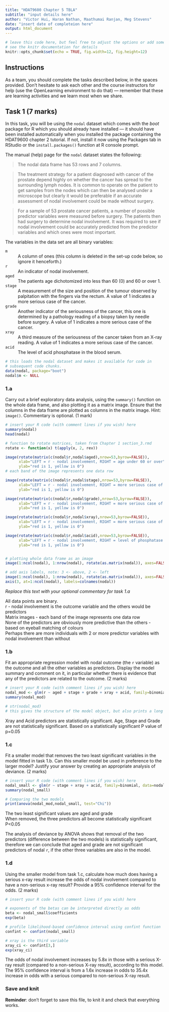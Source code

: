 ```yaml
---
title: "HDAT9600 Chapter 5 TBLA"
subtitle: "input details here"
author: "Victor Hui, Haran Nathan, Maathumai Ranjan, Meg Stevens"
date: "insert date of completeion here"
output: html_document
---
```


```r
# leave this code here, but feel free to adjust the options or add some more
# see the knitr documentation for details
knitr::opts_chunk$set(echo = TRUE, fig.width=12, fig.height=12)
```

## Instructions

As a team, you should complete the tasks described below, in the spaces provided. Don't hesitate to ask each other and the course instructors for help (use the OpenLearning environment to do that) --- remember that these are learning activities and we learn most when we share.

## Task 1 (7 marks)

In this task, you will be using the `nodal` dataset which comes with the _boot_ package for R which you should already have installed --- it should have been installed automatically when you installed the package containing the HDAT9600 chapter 2 tutorial. If not, install it now using the Packages tab in RStudio or the `install.packages()` function at R console prompt.

The manual (help) page for the `nodal` dataset states the following:

> The nodal data frame has 53 rows and 7 columns.

> The treatment strategy for a patient diagnosed with cancer of the prostate depend highly on whether the cancer has spread to the surrounding lymph nodes. It is common to operate on the patient to get samples from the nodes which can then be analysed under a microscope but clearly it would be preferable if an accurate assessment of nodal involvement could be made without surgery.

> For a sample of 53 prostate cancer patients, a number of possible predictor variables were measured before surgery. The patients then had surgery to determine nodal involvement. It was required to see if nodal involvement could be accurately predicted from the predictor variables and which ones were most important.

The variables in the data set are all binary variables:

`m`
: A column of ones (this column is deleted in the set-up code below, so ignore it henceforth.)

`r`
: An indicator of nodal involvement.

`aged`
: The patients age dichotomized into less than 60 (0) and 60 or over 1.

`stage`
: A measurement of the size and position of the tumour observed by palpitation with the fingers via the rectum. A value of 1 indicates a more serious case of the cancer.

`grade`
: Another indicator of the seriousness of the cancer, this one is determined by a pathology reading of a biopsy taken by needle before surgery. A value of 1 indicates a more serious case of the cancer.

`xray`
: A third measure of the seriousness of the cancer taken from an X-ray reading. A value of 1 indicates a more serious case of the cancer.

`acid`
: The level of acid phosphatase in the blood serum.

```r
# this loads the nodal dataset and makes it available for code in 
# subsequent code chunks.
data(nodal, package="boot")
nodal$m <- NULL
```

### 1.a

Carry out a brief exploratory data analysis, using the `summary()` function on the whole data frame, and also plotting it as a matrix image. Ensure that the columns in the data frame are plotted as columns in the matrix image. Hint: `image()`. Commentary is optional. (1 mark)

```r
# insert your R code (with comment lines if you wish) here
summary(nodal)
head(nodal)

# function to rotate matrices, taken from Chapter 1 section_3.rmd
rotate <- function(x) t(apply(x, 2, rev))

image(rotate(matrix(c(nodal$r,nodal$aged),nrow=53,byrow=FALSE)),
      xlab="LEFT = r - nodal involvement, RIGHT = age under 60 or over",
      ylab="red is 1, yellow is 0")
# each band of the image represents one data row

image(rotate(matrix(c(nodal$r,nodal$stage),nrow=53,byrow=FALSE)),
      xlab="LEFT = r - nodal involvement, RIGHT = more serious case of cancer by digital palpation stage",
      ylab="red is 1, yellow is 0")

image(rotate(matrix(c(nodal$r,nodal$grade),nrow=53,byrow=FALSE)),
      xlab="LEFT = r - nodal involvement, RIGHT = more serious case of cancer by biopsy result",
      ylab="red is 1, yellow is 0")

image(rotate(matrix(c(nodal$r,nodal$xray),nrow=53,byrow=FALSE)),
      xlab="LEFT = r - nodal involvement, RIGHT = more serious case of cancer by x-ray result",
      ylab="red is 1, yellow is 0")

image(rotate(matrix(c(nodal$r,nodal$acid),nrow=53,byrow=FALSE)),
      xlab="LEFT = r - nodal involvement, RIGHT = level of phosphatase in blood serum",
      ylab="red is 1, yellow is 0")


# plotting whole data frame as an image
image(1:ncol(nodal), 1:nrow(nodal), rotate(as.matrix(nodal)), axes=FALSE, ylab="Observations (red is 1, yellow is 0)", xlab="")

# add axis labels, note: 3 <- above, 2 <- left
image(1:ncol(nodal), 1:nrow(nodal), rotate(as.matrix(nodal)), axes=FALSE, add=TRUE)
axis(3, at=1:ncol(nodal), labels=colnames(nodal))

```

_Replace this text with your optional commentary for task 1.a_

All data points are binary.<br>
r - nodal involvement is the outcome variable and the others would be predictors<br>
Matrix images - each band of the image represents one data row<br>
None of the predictors are obviously more predictive than the others - based on eyeball matching of colours<br>
Perhaps there are more individuals with 2 or more predictor variables with nodal involvement than without


### 1.b

Fit an appropriate regression model with nodal outcome (the `r` variable) as the outcome and all the other variables as predictors. Display the model summary and comment on it, in particular whether there is evidence that any of the predictors are related to the outcome. (2 marks)

```r
# insert your R code (with comment lines if you wish) here
nodal_mod <- glm(r ~ aged + stage + grade + xray + acid, family=binomial, data=nodal)
summary(nodal_mod)

# str(nodal_mod)
# this gives the structure of the model object, but also prints a long list of stuff, hence commented out unless required

```

Xray and Acid predictors are statistically significant.
Age, Stage and Grade are not statistically significant.
Based on a statistically significant P value of p=0.05

### 1.c

Fit a smaller model that removes the two least significant variables in the model fitted in task 1.b. Can this smaller model be used in preference to the larger model? Justify your answer by creating an appropriate analysis of deviance. (2 marks)


```r
# insert your R code (with comment lines if you wish) here
nodal_small <- glm(r ~ stage + xray + acid, family=binomial, data=nodal)
summary(nodal_small)

# Comparing the two models
print(anova(nodal_mod,nodal_small, test="Chi"))

```

The two least significant values are aged and grade<br>
When removed, the three predictors all become statistically significant P<0.05<br>

The analysis of deviance by ANOVA shows that removal of the two predictors (difference between the two models) is statistically significant, therefore we can conclude that aged and grade are not significant predictors of nodal `r`, if the other three variables are also in the model.


### 1.d

Using the smaller model from task 1.c, calculate how much does having a serious x-ray result increase the odds of nodal involvement compared to have a non-serious x-ray result? Provide a 95% confidence interval for the odds. (2 marks)

```r
# insert your R code (with comment lines if you wish) here

# exponents of the betas can be interpreted directly as odds
beta <- nodal_small$coefficients
exp(beta)

# profile likelihood-based confidence interval using confint function
confint <- confint(nodal_small)

# xray is the third variable
xray_ci <- confint[3,]
exp(xray_ci)

```

The odds of nodal involvement increases by 5.8x in those with a serious X-ray result (compared to a non-serious X-ray result), according to this model. The 95% confidence interval is from a 1.6x increase in odds to 35.4x increase in odds with a serious compared to non-serious X-ray result.

### Save and knit

**Reminder**: don't forget to save this file, to knit it and check that everything works.
